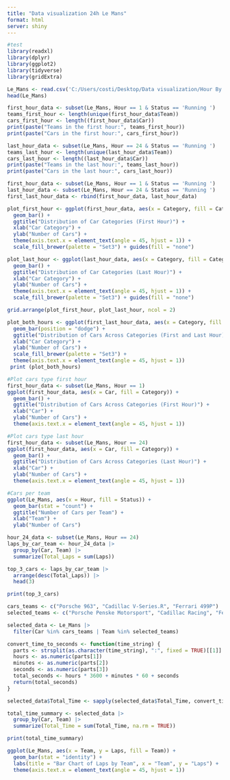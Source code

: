 ```yaml
---
title: "Data visualization 24h Le Mans"
format: html
server: shiny
---
```


```r
#test
library(readxl)
library(dplyr)
library(ggplot2)
library(tidyverse)
library(gridExtra)
```

```r
Le_Mans <- read.csv('C:/Users/costi/Desktop/Data visualization/Hour By Hour Race Analysis.csv')
head(Le_Mans)
```

```r
first_hour_data <- subset(Le_Mans, Hour == 1 & Status == 'Running ')
teams_first_hour <- length(unique(first_hour_data$Team))
cars_first_hour <- length((first_hour_data$Car))
print(paste("Teams in the first hour:", teams_first_hour))
print(paste("Cars in the first hour:", cars_first_hour))
```

```r
last_hour_data <- subset(Le_Mans, Hour == 24 & Status == 'Running ')
teams_last_hour <- length(unique(last_hour_data$Team))
cars_last_hour <- length((last_hour_data$Car))
print(paste("Teams in the last hour:", teams_last_hour))
print(paste("Cars in the last hour:", cars_last_hour))
```
```r
first_hour_data <- subset(Le_Mans, Hour == 1 & Status == 'Running ')
last_hour_data <- subset(Le_Mans, Hour == 24 & Status == 'Running ')
first_last_hour_data <- rbind(first_hour_data, last_hour_data)
```

```r
plot_first_hour <- ggplot(first_hour_data, aes(x = Category, fill = Category)) +
  geom_bar() +
  ggtitle("Distribution of Car Categories (First Hour)") +
  xlab("Car Category") +
  ylab("Number of Cars") +
  theme(axis.text.x = element_text(angle = 45, hjust = 1)) +
  scale_fill_brewer(palette = "Set3") + guides(fill = "none")

plot_last_hour <- ggplot(last_hour_data, aes(x = Category, fill = Category)) +
  geom_bar() +
  ggtitle("Distribution of Car Categories (Last Hour)") +
  xlab("Car Category") +
  ylab("Number of Cars") +
  theme(axis.text.x = element_text(angle = 45, hjust = 1)) +
  scale_fill_brewer(palette = "Set3") + guides(fill = "none")

grid.arrange(plot_first_hour, plot_last_hour, ncol = 2)


```
```r
plot_both_hours <- ggplot(first_last_hour_data, aes(x = Category, fill = as.factor(Hour))) +
  geom_bar(position = "dodge") +
  ggtitle("Distribution of Cars Across Categories (First and Last Hour)") +
  xlab("Car Category") +
  ylab("Number of Cars") +
  scale_fill_brewer(palette = "Set3") + 
  theme(axis.text.x = element_text(angle = 45, hjust = 1))
 print (plot_both_hours)
```

```r
#Plot cars type first hour
first_hour_data <- subset(Le_Mans, Hour == 1)
ggplot(first_hour_data, aes(x = Car, fill = Category)) +
  geom_bar() +
  ggtitle("Distribution of Cars Across Categories (First Hour)") +
  xlab("Car") +
  ylab("Number of Cars") +
  theme(axis.text.x = element_text(angle = 45, hjust = 1))  
```

```r
#Plot cars type last hour
first_hour_data <- subset(Le_Mans, Hour == 24)
ggplot(first_hour_data, aes(x = Car, fill = Category)) +
  geom_bar() +
  ggtitle("Distribution of Cars Across Categories (Last Hour)") +
  xlab("Car") +
  ylab("Number of Cars") +
  theme(axis.text.x = element_text(angle = 45, hjust = 1)) 
```

```r
#Cars per team
ggplot(Le_Mans, aes(x = Hour, fill = Status)) +
  geom_bar(stat = "count") +
  ggtitle("Number of Cars per Team") +
  xlab("Team") +
  ylab("Number of Cars")
```

```r
hour_24_data <- subset(Le_Mans, Hour == 24)
laps_by_car_team <- hour_24_data |>
  group_by(Car, Team) |>
  summarize(Total_Laps = sum(Laps))

top_3_cars <- laps_by_car_team |>
  arrange(desc(Total_Laps)) |>
  head(3)

print(top_3_cars)
```
```r
cars_teams <- c("Porsche 963", "Cadillac V-Series.R", "Ferrari 499P")
selected_teams <- c("Porsche Penske Motorsport", "Cadillac Racing", "Ferrari AF Corse")

selected_data <- Le_Mans |>
  filter(Car %in% cars_teams | Team %in% selected_teams)

convert_time_to_seconds <- function(time_string) {
  parts <- strsplit(as.character(time_string), ":", fixed = TRUE)[[1]]
  hours <- as.numeric(parts[1])
  minutes <- as.numeric(parts[2])
  seconds <- as.numeric(parts[3])
  total_seconds <- hours * 3600 + minutes * 60 + seconds
  return(total_seconds)
}

selected_data$Total_Time <- sapply(selected_data$Total_Time, convert_time_to_seconds)

total_time_summary <- selected_data |>
  group_by(Car, Team) |>
  summarize(Total_Time = sum(Total_Time, na.rm = TRUE))

print(total_time_summary)

```


```r
ggplot(Le_Mans, aes(x = Team, y = Laps, fill = Team)) +
  geom_bar(stat = "identity") +
  labs(title = "Bar Chart of Laps by Team", x = "Team", y = "Laps") +
  theme(axis.text.x = element_text(angle = 45, hjust = 1))
```
